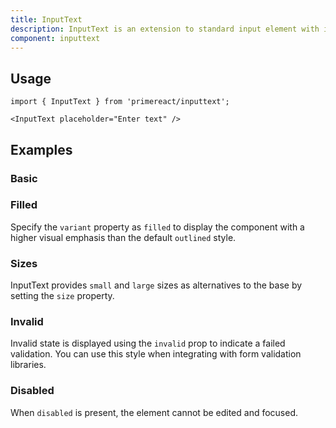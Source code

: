 ```yaml
---
title: InputText
description: InputText is an extension to standard input element with icons and theming.
component: inputtext
---
```


## Usage

```tsx
import { InputText } from 'primereact/inputtext';
```

```tsx
<InputText placeholder="Enter text" />
```

## Examples

### Basic

<DocDemoViewer name="inputtext:basic-demo" />

### Filled

Specify the `variant` property as `filled` to display the component with a higher visual emphasis than the default `outlined` style.

<DocDemoViewer name="inputtext:filled-demo" />

### Sizes

InputText provides `small` and `large` sizes as alternatives to the base by setting the `size` property.

<DocDemoViewer name="inputtext:sizes-demo" />

### Invalid

Invalid state is displayed using the `invalid` prop to indicate a failed validation. You can use this style when integrating with form validation libraries.

<DocDemoViewer name="inputtext:invalid-demo" />

### Disabled

When `disabled` is present, the element cannot be edited and focused.

<DocDemoViewer name="inputtext:disabled-demo" />
